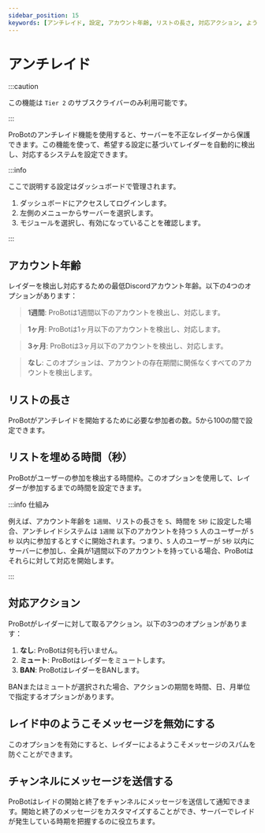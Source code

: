 ```yaml
---
sidebar_position: 15
keywords: [アンチレイド, 設定, アカウント年齢, リストの長さ, 対応アクション, ようこそメッセージ, サーバーオンボーディング, ユーザーエンゲージメント, 退出メッセージ, カスタマイズ, ボイスチャンネル, リアルタイム, カウント, チャンネル, 隠しチャンネル, 保護, アクション, 権限, 制限, 限界] 
---
```


# アンチレイド

:::caution

この機能は `Tier 2` のサブスクライバーのみ利用可能です。

:::

ProBotのアンチレイド機能を使用すると、サーバーを不正なレイダーから保護できます。この機能を使って、希望する設定に基づいてレイダーを自動的に検出し、対応するシステムを設定できます。

:::info

ここで説明する設定はダッシュボードで管理されます。

1. ダッシュボードにアクセスしてログインします。
2. 左側のメニューからサーバーを選択します。
3. モジュールを選択し、有効になっていることを確認します。

:::

## アカウント年齢

レイダーを検出し対応するための最低Discordアカウント年齢。以下の4つのオプションがあります：

> **1週間**: ProBotは1週間以下のアカウントを検出し、対応します。

> **1ヶ月**: ProBotは1ヶ月以下のアカウントを検出し、対応します。

> **3ヶ月**: ProBotは3ヶ月以下のアカウントを検出し、対応します。

> **なし**: このオプションは、アカウントの存在期間に関係なくすべてのアカウントを検出します。

## リストの長さ

ProBotがアンチレイドを開始するために必要な参加者の数。5から100の間で設定できます。

## リストを埋める時間（秒）

ProBotがユーザーの参加を検出する時間枠。このオプションを使用して、レイダーが参加するまでの時間を設定できます。

:::info 仕組み

例えば、アカウント年齢を `1週間`、リストの長さを `5`、時間を `5秒` に設定した場合、アンチレイドシステムは `1週間` 以下のアカウントを持つ `5` 人のユーザーが `5秒` 以内に参加するとすぐに開始されます。つまり、`5` 人のユーザーが `5秒` 以内にサーバーに参加し、全員が1週間以下のアカウントを持っている場合、ProBotはそれらに対して対応を開始します。

:::

## 対応アクション

ProBotがレイダーに対して取るアクション。以下の3つのオプションがあります：

1. **なし**: ProBotは何も行いません。
2. **ミュート**: ProBotはレイダーをミュートします。
3. **BAN**: ProBotはレイダーをBANします。

BANまたはミュートが選択された場合、アクションの期間を時間、日、月単位で指定するオプションがあります。

## レイド中のようこそメッセージを無効にする

このオプションを有効にすると、レイダーによるようこそメッセージのスパムを防ぐことができます。

## チャンネルにメッセージを送信する

ProBotはレイドの開始と終了をチャンネルにメッセージを送信して通知できます。開始と終了のメッセージをカスタマイズすることができ、サーバーでレイドが発生している時期を把握するのに役立ちます。
